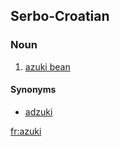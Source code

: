 ==Serbo-Croatian==

===Noun===
{{sh-noun|r|g=m|азуки}}

# [[azuki bean]]

====Synonyms====
* [[adzuki#Serbo-Croatian|adzuki]]

[[fr:azuki]]